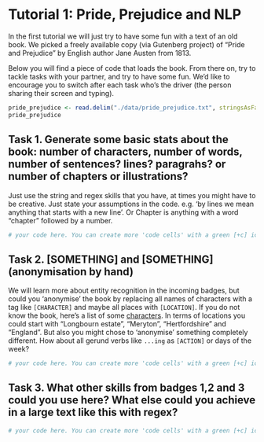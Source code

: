 # Tutorial 1: Pride, Prejudice and NLP

In the first tutorial we will just try to have some fun with a text of an old book. 
We picked a freely available copy (via Gutenberg project) of "Pride and Prejudice" by English author Jane Austen from 1813.

Below you will find a piece of code that loads the book. From there on, try to tackle tasks with your partner, and try to have some fun. We'd like to encourage you to switch after each task who's the driver (the person sharing their screen and typing).

```r

pride_prejudice <- read.delim("./data/pride_prejudice.txt", stringsAsFactor = FALSE)
pride_prejudice

```

## Task 1. Generate some basic stats about the book: number of characters, number of words, number of sentences? lines? paragrahs? or number of chapters or illustrations?

Just use the string and regex skills that you have, at times you might have to be creative. Just state your assumptions in the code. e.g. 'by lines we mean anything that starts with a new line'. Or Chapter is anything with a word "chapter" followed by a number.

```r
# your code here. You can create more 'code cells' with a green [+c] icon on top 

```

## Task 2. [SOMETHING] and [SOMETHING] (anonymisation by hand)

We will learn more about entity recognition in the incoming badges, but could you 'anonymise' the book by replacing all names of characters with a tag like `[CHARACTER]` and maybe all places with `[LOCATION]`. If you do not know the book, here's a list of some [characters](https://en.wikipedia.org/wiki/Pride_and_Prejudice#Characters). In terms of locations you could start with "Longbourn estate", "Meryton", "Hertfordshire" and "England". But also you might chose to 'anonymise' something completely different. How about all gerund verbs like `...ing` as `[ACTION]` or days of the week?

```r
# your code here. You can create more 'code cells' with a green [+c] icon on top 
```
 
## Task 3. What other skills from badges 1,2 and 3 could you use here? What else could you achieve in a large text like this with regex?

```r
# your code here. You can create more 'code cells' with a green [+c] icon on top 
```
